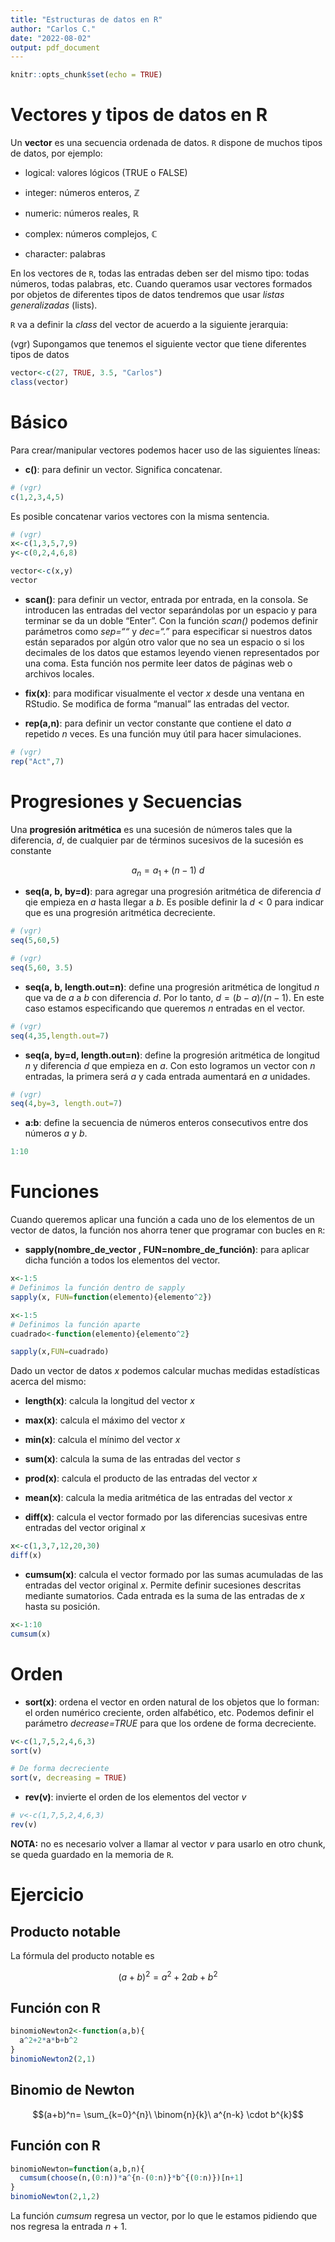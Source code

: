 ```yaml
---
title: "Estructuras de datos en R"
author: "Carlos C."
date: "2022-08-02"
output: pdf_document
---
```


```r
knitr::opts_chunk$set(echo = TRUE)
```

# Vectores y tipos de datos en R

Un **vector** es una secuencia ordenada de datos. `R` dispone de muchos tipos de datos, por ejemplo:

* logical: valores lógicos (TRUE o FALSE)

* integer: números enteros, $\mathbb{Z}$

* numeric: números reales, $\mathbb{R}$

* complex: números complejos, $\mathbb{C}$

* character: palabras


En los vectores de `R`, todas las entradas deben ser del mismo tipo: todas números, todas palabras, etc. Cuando queramos usar vectores formados por objetos de diferentes tipos de datos tendremos que usar _listas generalizadas_ (lists). \

`R` va a definir la _class_ del vector de acuerdo a la siguiente jerarquia:

\begin{center}
 character \hspace{0.5cm} complex\hspace{0.5cm} numeric\hspace{0.5cm} integer\hspace{0.5cm} logical
\end{center}

(vgr) Supongamos que tenemos el siguiente vector que tiene diferentes tipos de datos
```r
vector<-c(27, TRUE, 3.5, "Carlos")
class(vector)
```
\newpage

# Básico

Para crear/manipular vectores podemos hacer uso de las siguientes líneas:

* **c()**: para definir un vector. Significa concatenar.

```r
# (vgr)
c(1,2,3,4,5)
```

Es posible concatenar varios vectores con la misma sentencia.

```r
# (vgr)
x<-c(1,3,5,7,9)
y<-c(0,2,4,6,8)

vector<-c(x,y)
vector
```


* **scan()**: para definir un vector, entrada por entrada, en la consola. Se introducen las entradas del vector separándolas por un espacio y para terminar se da un doble "Enter". Con la función *scan()* podemos definir parámetros como *sep=""* y *dec="."* para especificar si nuestros datos están separados por algún otro valor que no sea un espacio o si los decimales de los datos que estamos leyendo vienen representados por una coma. Esta función nos permite leer datos de páginas web o archivos locales.

* **fix(x)**: para modificar visualmente el vector $x$ desde una ventana en RStudio. Se modifica de forma "manual" las entradas del vector.

* **rep(a,n)**: para definir un vector constante que contiene el dato $a$ repetido $n$ veces. Es una función muy útil para hacer simulaciones.
```r
# (vgr)
rep("Act",7)
```

\newpage

# Progresiones y Secuencias

Una __progresión aritmética__ es una sucesión de números tales que la diferencia, $d$, de cualquier par de términos sucesivos de la sucesión es constante

$$a_{n}=a_{1}+(n-1)\ d$$

* **seq(a,\ b,\ by=d)**: para agregar una progresión aritmética de diferencia $d$ qie empieza en $a$ hasta llegar a $b$. Es posible definir la $d<0$ para indicar que es una progresión aritmética decreciente.

```r
# (vgr)
seq(5,60,5)

# (vgr)
seq(5,60, 3.5)
```

* **seq(a,\ b,\ length.out=n)**: define una progresión aritmética de longitud $n$ que va de $a$ a $b$ con diferencia $d$. Por lo tanto, $d=(b-a)/(n-1)$. En este caso estamos especificando que queremos $n$ entradas en el vector.

```r
# (vgr)
seq(4,35,length.out=7)
```

* **seq(a,\ by=d,\ length.out=n)**: define la progresión aritmética de longitud $n$ y diferencia $d$ que empieza en $a$. Con esto logramos un vector con $n$ entradas, la primera será $a$ y cada entrada aumentará en $a$ unidades.

```r
# (vgr)
seq(4,by=3, length.out=7)
```


* **a:b**: define la secuencia de números enteros consecutivos entre dos números $a$ y $b$.

```r
1:10
```

\newpage

# Funciones 

Cuando queremos aplicar una función a cada uno de los elementos de un vector de datos, la función \textit{sapply} nos ahorra tener que programar con bucles en `R`:

* __sapply(nombre_de_vector ,\ FUN=nombre_de_función)__: para aplicar dicha función a todos los elementos del vector.

```r
x<-1:5
# Definimos la función dentro de sapply
sapply(x, FUN=function(elemento){elemento^2})
```

```r
x<-1:5
# Definimos la función aparte
cuadrado<-function(elemento){elemento^2}

sapply(x,FUN=cuadrado)
```


Dado un vector de datos $x$ podemos calcular muchas medidas estadísticas acerca del mismo:

* **length(x)**: calcula la longitud del vector $x$

* **max(x)**: calcula el máximo del vector $x$

* **min(x)**: calcula el mínimo del vector $x$

* **sum(x)**: calcula la suma de las entradas del vector $s$

* **prod(x)**: calcula el producto de las entradas del vector $x$

* **mean(x)**: calcula la media aritmética de las entradas del vector $x$

* **diff(x)**: calcula el vector formado por las diferencias sucesivas entre entradas del vector original $x$
```r
x<-c(1,3,7,12,20,30)
diff(x)
```

* **cumsum(x)**: calcula el vector formado por las sumas acumuladas de las entradas del vector original $x$. Permite definir sucesiones descritas mediante sumatorios. Cada entrada es la suma de las entradas de $x$ hasta su posición.
```r
x<-1:10
cumsum(x)
```

# Orden 

* **sort(x)**: ordena el vector en orden natural de los objetos que lo forman: el orden numérico creciente, orden alfabético, etc. Podemos definir el parámetro _decrease=TRUE_ para que los ordene de forma decreciente.
```r
v<-c(1,7,5,2,4,6,3)
sort(v)

# De forma decreciente
sort(v, decreasing = TRUE)
```

* **rev(v)**: invierte el orden de los elementos del vector $v$
```r
# v<-c(1,7,5,2,4,6,3)
rev(v)
```

**NOTA:** no es necesario volver a llamar al vector $v$ para usarlo en otro chunk, se queda guardado en la memoria de `R`.
\newpage

# Ejercicio

## Producto notable

La fórmula del producto notable es

$$(a+b)^2=a^2+2ab+b^2$$

## Función con R

```r
binomioNewton2<-function(a,b){
  a^2+2*a*b+b^2
}
binomioNewton2(2,1)
```

## Binomio de Newton

$$(a+b)^n= \sum_{k=0}^{n}\ \binom{n}{k}\ a^{n-k} \cdot b^{k}$$

## Función con R
```r
binomioNewton=function(a,b,n){
  cumsum(choose(n,(0:n))*a^{n-(0:n)}*b^{(0:n)})[n+1]
}
binomioNewton(2,1,2)
```

La función _cumsum_ regresa un vector, por lo que le estamos pidiendo que nos regresa la entrada $n+1$.



